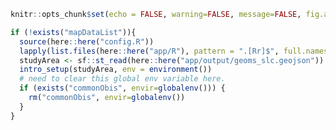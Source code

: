 
<style>
table {background-color: white !important;color: black !important;}
caption {color: black !important;}
a:link {color: #002080;}
a:visited {color: #008040;}
a:hover {color: #006080;}
</style>

```r
knitr::opts_chunk$set(echo = FALSE, warning=FALSE, message=FALSE, fig.align="left")
```

```r
if (!exists("mapDataList")){
  source(here::here("config.R"))
  lapply(list.files(here::here("app/R"), pattern = ".[Rr]$", full.names = TRUE), source) # check helpers.R for a   list of packages
  studyArea <- sf::st_read(here::here("app/output/geoms_slc.geojson")) # last area from app.
  intro_setup(studyArea, env = environment())
  # need to clear this global env variable here.
  if (exists("commonObis", envir=globalenv())) { 
    rm("commonObis", envir=globalenv())
  }
}
```